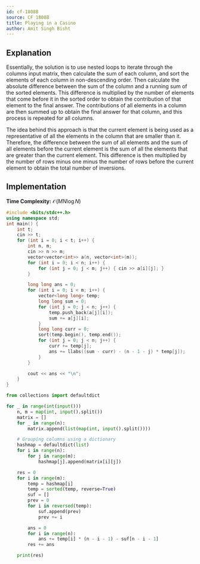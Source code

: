 ```yaml
---
id: cf-1808B
source: CF 1808B
title: Playing in a Casino
author: Amit Singh Bisht
---
```


## Explanation

Essentially, the solution is to use nested loops to iterate through the columns input matrix, then calculate the sum of each column, and sort the elements of each column in non-descending order. Then calculate the absolute difference between the sum of the column and a running sum of the sorted elements. This difference is multiplied by the number of elements that come before it in the sorted order to obtain the contribution of that element to the final answer. The contributions of all elements in a column are then summed up to obtain the final answer for that column, and this process is repeated for all columns.

The idea behind this approach is that the current element is being used as a representative of all the elements in the column that are smaller than it. Therefore, the difference between the sum of all elements and the sum of all elements before the current element is the sum of all the elements that are greater than the current element. This difference is then multiplied by the number of rows minus one minus the number of rows before the current element to obtain the total number of inversions.

## Implementation

**Time Complexity:** $\mathcal{O}(MN \log N)$

<LanguageSection>
<CPPSection>

```cpp
#include <bits/stdc++.h>
using namespace std;
int main() {
	int t;
	cin >> t;
	for (int i = 0; i < t; i++) {
		int n, m;
		cin >> n >> m;
		vector<vector<int>> a(n, vector<int>(m));
		for (int i = 0; i < n; i++) {
			for (int j = 0; j < m; j++) { cin >> a[i][j]; }
		}

		long long ans = 0;
		for (int i = 0; i < m; i++) {
			vector<long long> temp;
			long long sum = 0;
			for (int j = 0; j < n; j++) {
				temp.push_back(a[j][i]);
				sum += a[j][i];
			}
			long long curr = 0;
			sort(temp.begin(), temp.end());
			for (int j = 0; j < n; j++) {
				curr += temp[j];
				ans += llabs((sum - curr) - (n - 1 - j) * temp[j]);
			}
		}

		cout << ans << "\n";
	}
}
```

</CPPSection>
<PySection>

```py
from collections import defaultdict

for _ in range(int(input()))
	n, m = map(int, input().split())
	matrix = []
	for _ in range(n):
		matrix.append(list(map(int, input().split())))

	# Grouping columns using a dictionary
	hashmap = defaultdict(list)
	for i in range(n):
		for j in range(m):
			hashmap[j].append(matrix[i][j])

	res = 0
	for i in range(m):
		temp = hashmap[i]
		temp = sorted(temp, reverse=True)
		suf = []
		prev = 0
		for i in reversed(temp):
			suf.append(prev)
			prev += i

		ans = 0
		for i in range(n):
			ans += temp[i] * (n - i - 1) - suf[n - i - 1]
		res += ans

	print(res)
```

</PySection>
</LanguageSection>
